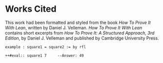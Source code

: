 # Works Cited


This work had been formatted and styled from the book *How To Prove It With Lean*, written by Daniel J. Velleman. *How To Prove It With Lean* contains short excerpts from *How To Prove It: A Structured Approach, 3rd Edition*, by Daniel J. Velleman and published by Cambridge University Press.

 



```lean
example : square1 = square2 := by rfl

++#eval:: square1 7     --Answer: 49
```

